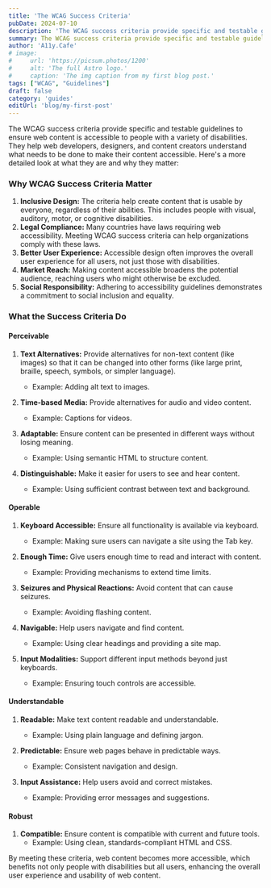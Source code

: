 ```yaml
---
title: 'The WCAG Success Criteria'
pubDate: 2024-07-10
description: 'The WCAG success criteria provide specific and testable guidelines'
summary: The WCAG success criteria provide specific and testable guidelines to ensure web content is accessible to people with a variety of disabilities. They help web developers, designers, and content creators understand what needs to be done to make their content accessible. Here's a more detailed look at what they are and why they matter.
author: 'A11y.Cafe'
# image:
#     url: 'https://picsum.photos/1200'
#     alt: 'The full Astro logo.'
#     caption: 'The img caption from my first blog post.'
tags: ["WCAG", "Guidelines"]
draft: false
category: 'guides'
editUrl: 'blog/my-first-post'
---
```



The WCAG success criteria provide specific and testable guidelines to ensure web content is accessible to people with a variety of disabilities. They help web developers, designers, and content creators understand what needs to be done to make their content accessible. Here's a more detailed look at what they are and why they matter:

### Why WCAG Success Criteria Matter

1. **Inclusive Design:** The criteria help create content that is usable by everyone, regardless of their abilities. This includes people with visual, auditory, motor, or cognitive disabilities.
2. **Legal Compliance:** Many countries have laws requiring web accessibility. Meeting WCAG success criteria can help organizations comply with these laws.
3. **Better User Experience:** Accessible design often improves the overall user experience for all users, not just those with disabilities.
4. **Market Reach:** Making content accessible broadens the potential audience, reaching users who might otherwise be excluded.
5. **Social Responsibility:** Adhering to accessibility guidelines demonstrates a commitment to social inclusion and equality.

### What the Success Criteria Do

#### Perceivable

1. **Text Alternatives:** Provide alternatives for non-text content (like images) so that it can be changed into other forms (like large print, braille, speech, symbols, or simpler language).
   - Example: Adding alt text to images.
   
2. **Time-based Media:** Provide alternatives for audio and video content.
   - Example: Captions for videos.
   
3. **Adaptable:** Ensure content can be presented in different ways without losing meaning.
   - Example: Using semantic HTML to structure content.

4. **Distinguishable:** Make it easier for users to see and hear content.
   - Example: Using sufficient contrast between text and background.

#### Operable

1. **Keyboard Accessible:** Ensure all functionality is available via keyboard.
   - Example: Making sure users can navigate a site using the Tab key.

2. **Enough Time:** Give users enough time to read and interact with content.
   - Example: Providing mechanisms to extend time limits.

3. **Seizures and Physical Reactions:** Avoid content that can cause seizures.
   - Example: Avoiding flashing content.

4. **Navigable:** Help users navigate and find content.
   - Example: Using clear headings and providing a site map.

5. **Input Modalities:** Support different input methods beyond just keyboards.
   - Example: Ensuring touch controls are accessible.

#### Understandable

1. **Readable:** Make text content readable and understandable.
   - Example: Using plain language and defining jargon.
   
2. **Predictable:** Ensure web pages behave in predictable ways.
   - Example: Consistent navigation and design.

3. **Input Assistance:** Help users avoid and correct mistakes.
   - Example: Providing error messages and suggestions.

#### Robust

1. **Compatible:** Ensure content is compatible with current and future tools.
   - Example: Using clean, standards-compliant HTML and CSS.

By meeting these criteria, web content becomes more accessible, which benefits not only people with disabilities but all users, enhancing the overall user experience and usability of web content.